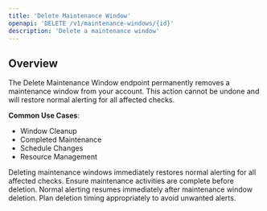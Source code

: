 ```yaml
---
title: 'Delete Maintenance Window'
openapi: 'DELETE /v1/maintenance-windows/{id}'
description: 'Delete a maintenance window'
---
```


## Overview

The Delete Maintenance Window endpoint permanently removes a maintenance window from your account. This action cannot be undone and will restore normal alerting for all affected checks.

**Common Use Cases**:
- Window Cleanup
- Completed Maintenance
- Schedule Changes
- Resource Management

<Warning>
Deleting maintenance windows immediately restores normal alerting for all affected checks. Ensure maintenance activities are complete before deletion.
</Warning>

<Note>
Normal alerting resumes immediately after maintenance window deletion. Plan deletion timing appropriately to avoid unwanted alerts.
</Note>
